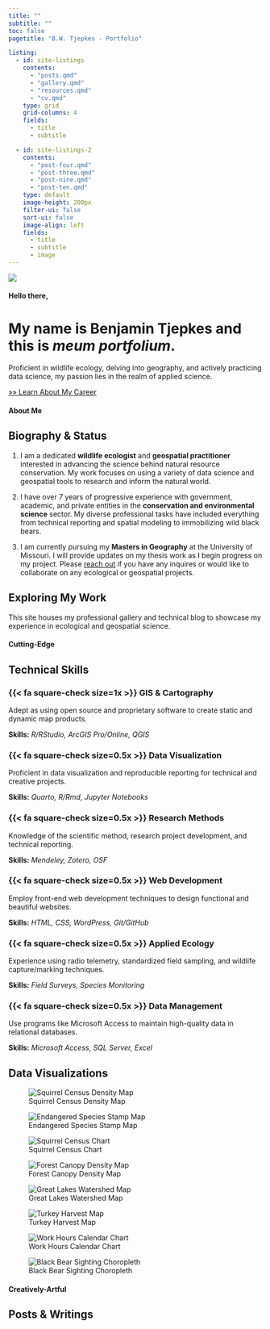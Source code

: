 ---
title: ""
subtitle: ""
toc: false
pagetitle: "B.W. Tjepkes - Portfolio"

listing:
  - id: site-listings
    contents:
      - "posts.qmd"
      - "gallery.qmd"
      - "resources.qmd"
      - "cv.qmd"
    type: grid
    grid-columns: 4
    fields: 
      - title
      - subtitle

  - id: site-listings-2
    contents:
      - "post-four.qmd"
      - "post-three.qmd"
      - "post-nine.qmd"
      - "post-ten.qmd"
    type: default
    image-height: 200px
    filter-ui: false
    sort-ui: false
    image-align: left
    fields: 
      - title
      - subtitle
      - image
---

::: {.intro-banner}

::: {.intro-headshot .slide-in}

![](assets/img-ben-portrait-2.jpg){.nolightbox .headshot-img}

:::


::: {.intro-content .slide-in}
#### Hello there,
# My name is Benjamin Tjepkes and this is *meum portfolium*.

Proficient in wildlife ecology, delving into geography, and actively practicing data science, my passion lies in the realm of applied science.

[»» Learn About My Career](about.qmd){.btn-action-primary  .btn-action .btn .btn-success .btn-lg role="button"}

:::
:::


::: {.about}


::: {.consultant-info}
#### About Me {.index-h4}
## Biography & Status {.index-h2}

1. I am a dedicated **wildlife ecologist** and **geospatial practitioner** interested in advancing the science behind natural resource conservation. My work focuses on using a variety of data science and geospatial tools to research and inform the natural world.

2. I have over 7 years of progressive experience with government, academic, and private entities in the **conservation and environmental science** sector. My diverse professional tasks have included everything from technical reporting and spatial modeling to immobilizing wild black bears.

3. I am currently pursuing my **Masters in Geography** at the University of Missouri. I will provide updates on my thesis work as I begin progress on my project. Please [reach out](contact.qmd) if you have any inquires or would like to collaborate on any ecological or geospatial projects.


:::

:::


::: {.bg-banner-1}

## Exploring My Work {.index-h2-alt}

This site houses my professional gallery and technical blog to showcase my experience in ecological and geospatial science.

::: {#site-listings}

:::
:::


::: {.content-block}

#### Cutting-Edge {.index-h4}
## Technical Skills {.index-h2}

::: {.features}

::: {.feature}
### {{< fa square-check size=1x >}} GIS & Cartography
Adept as using open source and proprietary software to create static and dynamic map products.

::: {.learn-more}
**Skills:** *R/RStudio, ArcGIS Pro/Online, QGIS*
:::
:::

::: {.feature}
### {{< fa square-check size=0.5x >}} Data Visualization
Proficient in data visualization and reproducible reporting for technical and creative projects.

::: {.learn-more}
**Skills:** *Quarto, R/Rmd, Jupyter Notebooks*
:::
:::

::: {.feature}
### {{< fa square-check size=0.5x >}} Research Methods
Knowledge of the scientific method, research project development, and technical reporting.

::: {.learn-more}
**Skills:** *Mendeley, Zotero, OSF*
:::
:::

::: {.feature}
### {{< fa square-check size=0.5x >}} Web Development
Employ front-end web development techniques to design functional and beautiful websites.

::: {.learn-more}
**Skills:** *HTML, CSS, WordPress, Git/GitHub*
:::
:::

::: {.feature}
### {{< fa square-check size=0.5x >}} Applied Ecology
Experience using radio telemetry, standardized field sampling, and wildlife capture/marking techniques.

::: {.learn-more}
**Skills:** *Field Surveys, Species Monitoring*
:::
:::

::: {.feature}
### {{< fa square-check size=0.5x >}} Data Management
Use programs like Microsoft Access to maintain high-quality data in relational databases.

::: {.learn-more}
**Skills:** *Microsoft Access, SQL Server, Excel*
:::
:::


:::
:::


::: {.bg-banner-3}

## Data Visualizations {.index-h2-alt}


::: {.gallery}

![Squirrel Census Density Map](./gallery/img-map-001v2.png){group="personal-projects"
description="2018 Squirrel Census Sighting Density Map"}

![Endangered Species Stamp Map](./gallery/img-map-endangeredstamps.png){group="personal-projects"
description="Endangered Species Stamps Range Map"}

![Squirrel Census Chart](./gallery/img-table-001.png){group="personal-projects"
description="2018 Squirrel Census Sighting Table"}

![Forest Canopy Density Map](./gallery/img-map-10.jpg){group="personal-projects"
description="Missouri Tree Canopy Density Map"}

![Great Lakes Watershed Map](./gallery/img-map-11.jpg){group="personal-projects"
description="Great Lakes Watershed Map"}

![Turkey Harvest Map](./gallery/img-turkey-harvest-maps.png){group="personal-projects"
}

![Work Hours Calendar Chart](./gallery/img-calendar.jpeg){group="personal-projects"
}

![Black Bear Sighting Choropleth](./gallery/img-map-5.jpg){group="personal-projects"
}


:::

:::

::: {.bg-banner-2}

#### Creatively-Artful {.index-h4}
## Posts & Writings {.index-h2}

::: {#site-listings-2}

:::
:::